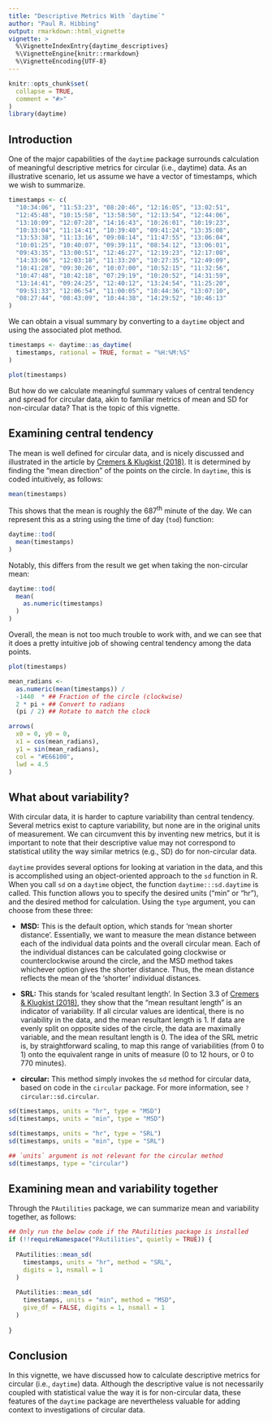 ```yaml
---
title: "Descriptive Metrics With `daytime`"
author: "Paul R. Hibbing"
output: rmarkdown::html_vignette
vignette: >
  %\VignetteIndexEntry{daytime_descriptives}
  %\VignetteEngine{knitr::rmarkdown}
  %\VignetteEncoding{UTF-8}
---
```


```r
knitr::opts_chunk$set(
  collapse = TRUE,
  comment = "#>"
)
library(daytime)
```

## Introduction

One of the major capabilities of the `daytime` package surrounds calculation of
meaningful descriptive metrics for circular (i.e., daytime) data. As an
illustrative scenario, let us assume we have a vector of timestamps, which we
wish to summarize.

```r

timestamps <- c(
  "10:34:06", "11:53:23", "08:20:46", "12:16:05", "13:02:51",
  "12:45:48", "10:15:58", "13:58:50", "12:13:54", "12:44:06",
  "13:10:09", "12:07:28", "14:16:43", "10:26:01", "10:19:23",
  "10:33:04", "11:14:41", "10:39:40", "09:41:24", "13:35:08",
  "13:53:38", "11:13:16", "09:08:14", "11:47:55", "13:06:04",
  "10:01:25", "10:40:07", "09:39:11", "08:54:12", "13:06:01",
  "09:43:35", "13:00:51", "12:46:27", "12:19:23", "12:17:08",
  "14:33:06", "12:03:18", "11:33:20", "10:27:35", "12:49:09",
  "10:41:28", "09:30:26", "10:07:00", "10:52:15", "11:32:56",
  "10:47:48", "10:42:18", "07:29:19", "10:20:52", "14:31:59",
  "13:14:41", "09:24:25", "12:40:12", "13:24:54", "11:25:20", 
  "09:51:33", "12:06:54", "11:00:05", "10:44:36", "13:07:10",
  "08:27:44", "08:43:09", "10:44:38", "14:29:52", "10:46:13"
)


```

We can obtain a visual summary by converting to a `daytime` object and using the
associated plot method.

```r

timestamps <- daytime::as_daytime(
  timestamps, rational = TRUE, format = "%H:%M:%S"
)

plot(timestamps)

```

But how do we calculate meaningful summary values of central tendency and spread
for circular data, akin to familiar metrics of mean and SD for non-circular
data? That is the topic of this vignette.

## Examining central tendency

The mean is well defined for circular data, and is nicely discussed and
illustrated in the article by [Cremers & Klugkist
(2018)](https://www.frontiersin.org/article/10.3389/fpsyg.2018.02040). It is
determined by finding the "mean direction" of the points on the circle. In
`daytime`, this is coded intuitively, as follows:

```r

mean(timestamps)

```

This shows that the mean is roughly the 687<sup>th</sup> minute of the day. We
can represent this as a string using the time of day (`tod`) function:

```r

daytime::tod(
  mean(timestamps)
)

```

Notably, this differs from the result we get when taking the non-circular mean:

```r

daytime::tod(
  mean(
    as.numeric(timestamps)
  )
)

```

Overall, the mean is not too much trouble to work with, and we can see that it
does a pretty intuitive job of showing central tendency among the data points.

```r

plot(timestamps)

mean_radians <-
  as.numeric(mean(timestamps)) /
  -1440  * ## Fraction of the circle (clockwise)
  2 * pi + ## Convert to radians
  (pi / 2) ## Rotate to match the clock

arrows(
  x0 = 0, y0 = 0,
  x1 = cos(mean_radians),
  y1 = sin(mean_radians),
  col = "#E66100",
  lwd = 4.5
)

```

## What about variability?

With circular data, it is harder to capture variability than central tendency.
Several metrics exist to capture variability, but none are in the original units
of measurement. We can circumvent this by inventing new metrics, but it is
important to note that their descriptive value may not correspond to statistical
utility the way similar metrics (e.g., SD) do for non-circular data.

`daytime` provides several options for looking at variation in the data, and
this is accomplished using an object-oriented approach to the `sd` function in
R. When you call `sd` on a `daytime` object, the function `daytime:::sd.daytime`
is called. This function allows you to specify the desired units ("min" or
"hr"), and the desired method for calculation. Using the `type` argument, you
can choose from these three:

* **MSD:** This is the default option, which stands for 'mean shorter distance'.
Essentially, we want to measure the mean distance between each of the individual
data points and the overall circular mean. Each of the individual distances can
be calculated going clockwise or counterclockwise around the circle, and the MSD
method takes whichever option gives the shorter distance. Thus, the mean
distance reflects the mean of the 'shorter' individual distances.

* **SRL:** This stands for 'scaled resultant length'. In Section 3.3 of [Cremers &
Klugkist (2018)](https://www.frontiersin.org/article/10.3389/fpsyg.2018.02040),
they show that the "mean resultant length" is an indicator of variability. If
all circular values are identical, there is no variability in the data, and the
mean resultant length is 1. If data are evenly split on opposite sides of the
circle, the data are maximally variable, and the mean resultant length is 0. The
idea of the SRL metric is, by straightforward scaling, to map this range of
variabilities (from 0 to 1) onto the equivalent range in units of measure (0 to
12 hours, or 0 to 770 minutes).

* **circular:** This method simply invokes the `sd` method for circular data,
based on code in the `circular` package. For more information, see
`?circular::sd.circular`.

```r

sd(timestamps, units = "hr", type = "MSD")
sd(timestamps, units = "min", type = "MSD")

sd(timestamps, units = "hr", type = "SRL")
sd(timestamps, units = "min", type = "SRL")

## `units` argument is not relevant for the circular method
sd(timestamps, type = "circular")

```

## Examining mean and variability together

Through the `PAutilities` package, we can summarize mean and variability together, as follows:

```r

## Only run the below code if the PAutilities package is installed
if (!!requireNamespace("PAutilities", quietly = TRUE)) {
  
  PAutilities::mean_sd(
    timestamps, units = "hr", method = "SRL",
    digits = 1, nsmall = 1
  )
  
  PAutilities::mean_sd(
    timestamps, units = "min", method = "MSD",
    give_df = FALSE, digits = 1, nsmall = 1
  )
  
}

```

## Conclusion

In this vignette, we have discussed how to calculate descriptive metrics for
circular (i.e., `daytime`) data. Although the descriptive value is not
necessarily coupled with statistical value the way it is for non-circular data,
these features of the `daytime` package are nevertheless valuable for adding
context to investigations of circular data.
